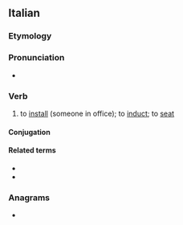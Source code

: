 ==Italian==

===Etymology===
{{confix|it|in|sedia|t2=seat|are}}

===Pronunciation===
* {{it-IPA|insediàre}}

===Verb===
{{it-verb|a/è}}

# {{lb|it|transitive}} to [[install]] (someone in office); to [[induct]]; to [[seat]]

====Conjugation====
{{it-conj-iare|insedi|avere}}

====Related terms====
* {{l|it|insediamento}}
* {{l|it|insediarsi}}

===Anagrams===
* {{anagrams|it|a=adeeiinrs|desinerai|insedierà|reinsedia}}